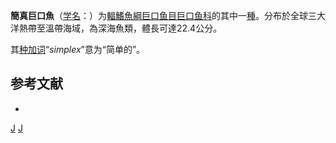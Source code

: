 {{Speciesbox
| status = NE
| status_system = IUCN3.1
| genus = Eustomias
| species = simplex
| authority = Regan & Trewavas, 1930
| synonyms = 
}}

'''簡真巨口魚'''（[[学名|学名]]：{{lang|la|Eustomias simplex}}）为[[輻鰭魚綱|輻鰭魚綱]][[巨口鱼目|巨口鱼目]][[巨口鱼科|巨口鱼科]]的其中一[[種|種]]。分布於全球三大洋熱帶至溫帶海域，為深海魚類，體長可達22.4公分。

其[[种加词|种加词]]“''simplex ''”意为“简单的”。

== 参考文献 ==
{{refbegin}}
*{{FishBase_species|genus=Eustomias|species=simplex|year=2012|month=2}}
{{refend}}
{{Taxonbar|from=Q1108059}}

[[Category:真巨口鱼属|J]]
[[Category:_1930年描述的鱼类|J]]